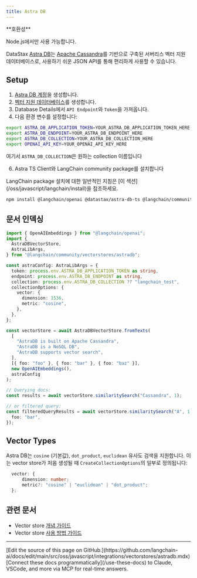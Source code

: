 ```yaml
---
title: Astra DB
---
```


<Tip>
**호환성**

Node.js에서만 사용 가능합니다.
</Tip>

DataStax [Astra DB](https://astra.datastax.com/register)는 [Apache Cassandra](https://cassandra.apache.org/_/index.html)를 기반으로 구축된 서버리스 벡터 지원 데이터베이스로, 사용하기 쉬운 JSON API를 통해 편리하게 사용할 수 있습니다.

## Setup

1. [Astra DB 계정](https://astra.datastax.com/register)을 생성합니다.
2. [벡터 지원 데이터베이스](https://astra.datastax.com/createDatabase)를 생성합니다.
3. Database Details에서 `API Endpoint`와 `Token`을 가져옵니다.
4. 다음 환경 변수를 설정합니다:

```bash
export ASTRA_DB_APPLICATION_TOKEN=YOUR_ASTRA_DB_APPLICATION_TOKEN_HERE
export ASTRA_DB_ENDPOINT=YOUR_ASTRA_DB_ENDPOINT_HERE
export ASTRA_DB_COLLECTION=YOUR_ASTRA_DB_COLLECTION_HERE
export OPENAI_API_KEY=YOUR_OPENAI_API_KEY_HERE
```

여기서 `ASTRA_DB_COLLECTION`은 원하는 collection 이름입니다

6. Astra TS Client와 LangChain community package를 설치합니다

<Tip>
LangChain package 설치에 대한 일반적인 지침은 [이 섹션](/oss/javascript/langchain/install)을 참조하세요.
</Tip>

```bash npm
npm install @langchain/openai @datastax/astra-db-ts @langchain/community @langchain/core
```
## 문서 인덱싱

```typescript
import { OpenAIEmbeddings } from "@langchain/openai";
import {
  AstraDBVectorStore,
  AstraLibArgs,
} from "@langchain/community/vectorstores/astradb";

const astraConfig: AstraLibArgs = {
  token: process.env.ASTRA_DB_APPLICATION_TOKEN as string,
  endpoint: process.env.ASTRA_DB_ENDPOINT as string,
  collection: process.env.ASTRA_DB_COLLECTION ?? "langchain_test",
  collectionOptions: {
    vector: {
      dimension: 1536,
      metric: "cosine",
    },
  },
};

const vectorStore = await AstraDBVectorStore.fromTexts(
  [
    "AstraDB is built on Apache Cassandra",
    "AstraDB is a NoSQL DB",
    "AstraDB supports vector search",
  ],
  [{ foo: "foo" }, { foo: "bar" }, { foo: "baz" }],
  new OpenAIEmbeddings(),
  astraConfig
);

// Querying docs:
const results = await vectorStore.similaritySearch("Cassandra", 1);

// or filtered query:
const filteredQueryResults = await vectorStore.similaritySearch("A", 1, {
  foo: "bar",
});
```

## Vector Types

Astra DB는 `cosine` (기본값), `dot_product`, `euclidean` 유사도 검색을 지원합니다. 이는 vector store가 처음 생성될 때 `CreateCollectionOptions`의 일부로 정의됩니다:

```typescript
  vector: {
      dimension: number;
      metric?: "cosine" | "euclidean" | "dot_product";
  };
```

## 관련 문서

- Vector store [개념 가이드](/oss/javascript/integrations/vectorstores)
- Vector store [사용 방법 가이드](/oss/javascript/integrations/vectorstores)

---

<Callout icon="pen-to-square" iconType="regular">
    [Edit the source of this page on GitHub.](https://github.com/langchain-ai/docs/edit/main/src/oss/javascript/integrations/vectorstores/astradb.mdx)
</Callout>
<Tip icon="terminal" iconType="regular">
    [Connect these docs programmatically](/use-these-docs) to Claude, VSCode, and more via MCP for    real-time answers.
</Tip>
